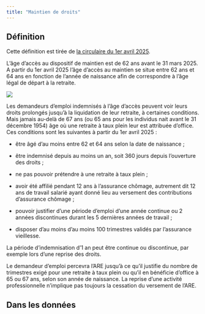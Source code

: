 ```yaml
---
title: "Maintien de droits"
---
```


## Définition

Cette définition est tirée de [la circulaire du 1er avril 2025](https://www.unedic.org/storage/uploads/2025/04/08/PRE-CIRC-Circulaire_n_2025-03_du_1er_avril_2025_uid_67f53cc00a07f.pdf).

L'âge d'accès au dispositif de maintien est de 62 ans avant le 31 mars 2025. A partir du 1er avril 2025 l'âge d'accès au maintien se situe entre 62 ans et 64 ans en fonction de l'année de naissance afin de correspondre à l'âge légal de départ à la retraite.

![](/images/dispositif_maintien.png)

Les demandeurs d'emploi indemnisés à l'âge d'accès peuvent voir leurs droits prolongés jusqu'à la liquidation de leur retraite, à certaines conditions. Mais jamais au-delà de 67 ans (ou 65 ans pour les individus nait avant le 31 décembre 1954) âge où une retraite à taux plein leur est attribuée d'office. Ces conditions sont les suivantes à partir du 1er avril 2025 :

-   être âgé d'au moins entre 62 et 64 ans selon la date de naissance ;

-   être indemnisé depuis au moins un an, soit 360 jours depuis l'ouverture des droits ;

-   ne pas pouvoir prétendre à une retraite à taux plein ;

-   avoir été affilié pendant 12 ans à l'assurance chômage, autrement dit 12 ans de travail salarié ayant donné lieu au versement des contributions d'assurance chômage ;

-   pouvoir justifier d'une période d'emploi d'une année continue ou 2 années discontinues durant les 5 dernières années de travail ;

-   disposer d'au moins d'au moins 100 trimestres validés par l'assurance vieillesse.


La période d'indemnisation d'1 an peut être continue ou discontinue, par exemple lors d'une reprise des droits.


Le demandeur d'emploi percevra l'ARE jusqu'à ce qu'il justifie du nombre de trimestres exigé pour une retraite à taux plein ou qu'il en bénéficie d'office à 65 ou 67 ans, selon son année de naissance. La reprise d'une activité professionnelle n'implique pas toujours la cessation du versement de l'ARE.




## Dans les données
